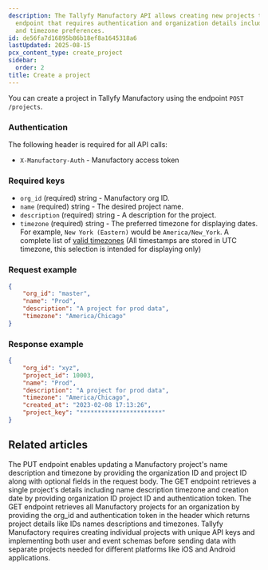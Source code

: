 ```yaml
---
description: The Tallyfy Manufactory API allows creating new projects through a POST
  endpoint that requires authentication and organization details including name description
  and timezone preferences.
id: de56fa7d16895b86b18ef8a1645318a6
lastUpdated: 2025-08-15
pcx_content_type: create_project
sidebar:
  order: 2
title: Create a project
---
```


You can create a project in Tallyfy Manufactory using the endpoint `POST /projects`.

### Authentication

The following header is required for all API calls:

* `X-Manufactory-Auth` - Manufactory access token

### Required keys

* `org_id` (required) string - Manufactory org ID.
* `name` (required) string - The desired project name.
* `description` (required) string - A description for the project.
* `timezone` (required) string - The preferred timezone for displaying dates. For example, `New York (Eastern)` would be `America/New_York`. A complete list of [valid timezones](https://go.tallyfy.com/resources/timeZone.json) (All timestamps are stored in UTC timezone, this selection is intended for displaying only)

### Request example

```json
{
    "org_id": "master",
    "name": "Prod",
    "description": "A project for prod data",
    "timezone": "America/Chicago"
}
```

### Response example

```json
{
    "org_id": "xyz",
    "project_id": 10003,
    "name": "Prod",
    "description": "A project for prod data",
    "timezone": "America/Chicago",
    "created_at": "2023-02-08 17:13:26",
    "project_key": "***********************"
}
```


## Related articles
<CardGrid>
<LinkTitleCard header="<b>Projects > Update a project</b>" href="/products/manufactory/projects/update_project/" > The PUT endpoint enables updating a Manufactory project's name description and timezone by providing the organization ID and project ID along with optional fields in the request body. </LinkTitleCard>
<LinkTitleCard header="<b>Projects > Get a project</b>" href="/products/manufactory/projects/get_project/" > The GET endpoint retrieves a single project's details including name description timezone and creation date by providing organization ID project ID and authentication token. </LinkTitleCard>
<LinkTitleCard header="<b>Projects > Get all projects</b>" href="/products/manufactory/projects/get_projects/" > The GET endpoint retrieves all Manufactory projects for an organization by providing the org_id and authentication token in the header which returns project details like IDs names descriptions and timezones. </LinkTitleCard>
<LinkTitleCard header="<b>Manufactory > Projects</b>" href="/products/manufactory/projects/" > Tallyfy Manufactory requires creating individual projects with unique API keys and implementing both user and event schemas before sending data with separate projects needed for different platforms like iOS and Android applications. </LinkTitleCard>
</CardGrid>